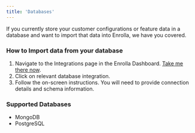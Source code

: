 ```yaml
---
title: 'Databases'
---
```


If you currently store your customer configurations or feature data in a database and want to import that data into Enrolla, we have you covered.

### How to Import data from your database

1. Navigate to the Integrations page in the Enrolla Dashboard. [Take me there now](https://app.enrolla.io/integrations).
2. Click on relevant database integration.
3. Follow the on-screen instructions. You will need to provide connection details and schema information.

### Supported Databases

- MongoDB
- PostgreSQL
